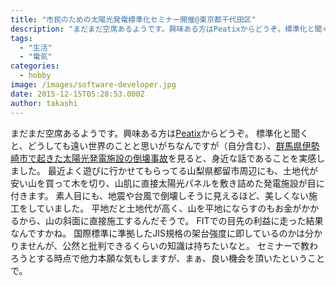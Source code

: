 ```yaml
---
title: "市民のための太陽光発電標準化セミナー開催@東京都千代田区"
description: "まだまだ空席あるようです。興味ある方はPeatixからどうぞ。標準化と聞くと、どうしても遠い世界のことと思いがちなんですが（自分含む）、群馬県伊勢崎市で起きた太..."
tags:
  - "生活"
  - "電気"
categories:
  - hobby
image: /images/software-developer.jpg
date: 2015-12-15T05:28:53.000Z
author: takashi
---
```



まだまだ空席あるようです。興味ある方は<a href="http://peatix.com/event/131724">Peatix</a>からどうぞ。
標準化と聞くと、どうしても遠い世界のことと思いがちなんですが（自分含む）、<a href="http://techon.nikkeibp.co.jp/atcl/feature/15/302961/112500007/">群馬県伊勢崎市で起きた太陽光発電施設の倒壊事故</a>を見ると、身近な話であることを実感しました。
最近よく遊びに行かせてもらってる山梨県都留市周辺にも、土地代が安い山を買って木を切り、山肌に直接太陽光パネルを敷き詰めた発電施設が目に付きます。
素人目にも、地震や台風で倒壊しそうに見えるほど、美しくない施工をしていました。
平地だと土地代が高く、山を平地にならすのもお金がかかるから、山の斜面に直接施工するんだそうで。
FITでの目先の利益に走った結果なんですかね。
国際標準に準拠したJIS規格の架台強度に即しているのかは分かりませんが、公然と批判できるくらいの知識は持ちたいなと。
セミナーで教わろうとする時点で他力本願な気もしますが、まぁ、良い機会を頂いたということで。